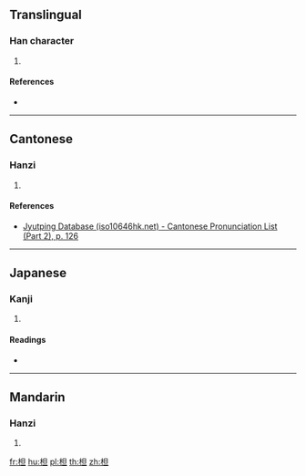 {{character info/new}}
==Translingual==

===Han character===
{{Han char|rn=75|rad=木|as=05|sn=9|four=46910|canj=DAM,XDAM|ids=⿰木旦}}

# {{defn|Han|sort=木05}}

====References====
* {{Han ref|kx=0520.080|dkj=14644|hdz=21181.060|uh=67E6|ud=26598|bh=CF5C|bd=53084}}

----

==Cantonese==

===Hanzi===
{{yue-hanzi|jyut=[[daan6]]|y=daan6}}

# {{defn|lang=yue|sort=木05}}

====References====
* [http://www.iso10646hk.net/jp/document/download.jsp Jyutping Database (iso10646hk.net) - Cantonese Pronunciation List (Part 2), p. 126]

----

==Japanese==

===Kanji===
{{ja-kanji|grade=|rs=木05}}

# {{defn|lang=ja|sort=木05}}

====Readings====
* {{ja-readings|on=[[たん]] (tan), [[だん]] (dan)|kun=}}

----

==Mandarin==

===Hanzi===
{{cmn-hanzi|pin=[[dàn]] ([[dan4]]), [[zhǔ]] ([[zhu3]])|wg=tan<sup>4</sup>, chu<sup>3</sup>}}

# {{defn|lang=cmn|sort=木05}}

[[fr:柦]]
[[hu:柦]]
[[pl:柦]]
[[th:柦]]
[[zh:柦]]